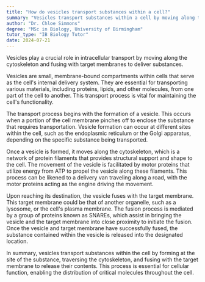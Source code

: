 ```yaml
---
title: "How do vesicles transport substances within a cell?"
summary: "Vesicles transport substances within a cell by moving along the cytoskeleton and fusing with target membranes."
author: "Dr. Chloe Simmons"
degree: "MSc in Biology, University of Birmingham"
tutor_type: "IB Biology Tutor"
date: 2024-07-21
---
```


Vesicles play a crucial role in intracellular transport by moving along the cytoskeleton and fusing with target membranes to deliver substances.

Vesicles are small, membrane-bound compartments within cells that serve as the cell's internal delivery system. They are essential for transporting various materials, including proteins, lipids, and other molecules, from one part of the cell to another. This transport process is vital for maintaining the cell's functionality.

The transport process begins with the formation of a vesicle. This occurs when a portion of the cell membrane pinches off to enclose the substance that requires transportation. Vesicle formation can occur at different sites within the cell, such as the endoplasmic reticulum or the Golgi apparatus, depending on the specific substance being transported.

Once a vesicle is formed, it moves along the cytoskeleton, which is a network of protein filaments that provides structural support and shape to the cell. The movement of the vesicle is facilitated by motor proteins that utilize energy from ATP to propel the vesicle along these filaments. This process can be likened to a delivery van traveling along a road, with the motor proteins acting as the engine driving the movement.

Upon reaching its destination, the vesicle fuses with the target membrane. This target membrane could be that of another organelle, such as a lysosome, or the cell's plasma membrane. The fusion process is mediated by a group of proteins known as SNAREs, which assist in bringing the vesicle and the target membrane into close proximity to initiate the fusion. Once the vesicle and target membrane have successfully fused, the substance contained within the vesicle is released into the designated location.

In summary, vesicles transport substances within the cell by forming at the site of the substance, traversing the cytoskeleton, and fusing with the target membrane to release their contents. This process is essential for cellular function, enabling the distribution of critical molecules throughout the cell.
    